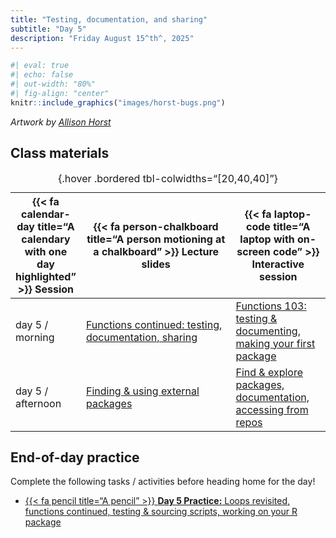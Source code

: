 ```yaml
---
title: "Testing, documentation, and sharing"
subtitle: "Day 5"
description: "Friday August 15^th^, 2025"
---
```


```r
#| eval: true
#| echo: false
#| out-width: "80%"
#| fig-align: "center"
knitr::include_graphics("images/horst-bugs.png")
```

:::{.gray-text .center-text}
*Artwork by [Allison Horst](https://allisonhorst.com/)*
:::

<!-- ## Pre-class prep -->

<!-- No pre-class prep before our first day of class! -->

## Class materials

| {{< fa calendar-day title="A calendary with one day highlighted" >}} Session  | {{< fa person-chalkboard title="A person motioning at a chalkboard" >}} Lecture slides  |  {{< fa laptop-code title="A laptop with on-screen code" >}} Interactive session |
|-------------------|-----------------------------------------------------------------------------------------------------------------------------------------------------|----------------------------------------------------------------------------------|
| day 5 / morning   | [Functions continued: testing, documentation, sharing](https://docs.google.com/presentation/d/1alf4uUi5GQU_uwcIdAgtmUDF9lh6OcahXiKOw0jxZXs/present?usp=sharing){target="_blank"} | [Functions 103: testing & documenting, making your first package](interactive-sessions/interactive-session-5.qmd){target="_blank"} |
| day 5 / afternoon | [Finding & using external packages](https://docs.google.com/presentation/d/1nPYkZXxVYHy9SoY584dAc2ivnic3tGCZ8aWTy3KBbjE/present?usp=sharing){target="_blank"} | [Find & explore packages, documentation, accessing from repos](interactive-sessions/interactive-session-5.qmd){target="_blank"} |
: {.hover .bordered tbl-colwidths="[20,40,40]"} 

## End-of-day practice

Complete the following tasks / activities before heading home for the day!

- [{{< fa pencil title="A pencil" >}} **Day 5 Practice:** Loops revisited, functions continued, testing & sourcing scripts, working on your R package](eod-practice/eod-day5.qmd){target="_blank"}


